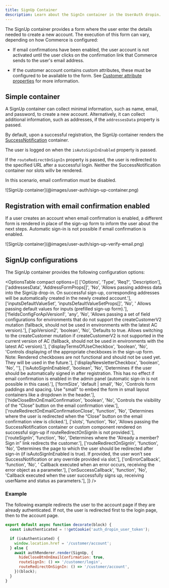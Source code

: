 ```yaml
---
title: SignUp Container
description: Learn about the SignIn container in the UserAuth dropin.
---
```



The SignUp container provides a form where the user enter the details needed to create a new account. The execution of this form can vary, depending on how Commerce is configured:

* If email confirmations have been enabled, the user account is not activated until the user clicks on the confirmation link that Commerce sends to the user's email address.

* If the customer account contains custom attributes, these must be configured to be available to the form. See [Customer attribute properties](https://experienceleague.adobe.com/en/docs/commerce-admin/customers/customer-accounts/attributes/attribute-properties) for more information.

## Simple container

A SignUp container can collect minimal information, such as name, email, and password, to create a new account. Alternatively, it can collect additional information, such as addresses, if the `addressesData` property is passed.

By default, upon a successful registration, the SignUp container renders the [SuccessNotification](./success-notification.mdx) container. 

The user is logged on when the `isAutoSignInEnabled` property is passed.

If the `routeRedirectOnSignIn` property is passed, the user is redirected to the specified URL after a successful login. Neither the SuccessNotification container nor slots willv be rendered.

In this scenario, email confirmation must be disabled.

<Diagram caption="SignIn standard login container">
  ![SignUp container](@images/user-auth/sign-up-container.png)
</Diagram>

## Registration with email confirmation enabled

If a user creates an account when email confirmation is enabled, a different form is rendered in place of the sign-up form to inform the user about the next steps. Automatic sign-in is not possible if email confirmation is enabled.

<Diagram caption="SignIn standard login container">
  ![SignUp container](@images/user-auth/sign-up-verify-email.png)
</Diagram>

## SignUp configurations

The SignUp container provides the following configuration options:

<OptionsTable
    compact
    options={[
        ['Options', 'Type', 'Req?', 'Description'],
        ['addressesData', 'AddressFormProps[]', 'No', 'Allows passing address data into the SignUp drop-in. On successful sign-up, corresponding addresses will be automatically created in the newly created account.'],
        ['inputsDefaultValueSet', 'inputsDefaultValueSetProps[]', 'No', ' Allows passing default values for inputs (prefilled sign-up form).'],
        ['fieldsConfigForApiVersion1', 'any', 'No', 'Allows passing a set of field configurations for environments that do not support the createCustomerV2 mutation (fallback, should not be used in environments with the latest AC version).'],
        ['apiVersion2', 'boolean', 'No', 'Defaults to true. Allows switching to the createCustomer mutation if createCustomerV2 is not supported in the current version of AC (fallback, should not be used in environments with the latest AC version).'],
        ['displayTermsOfUseCheckbox', 'boolean', 'No', 'Controls displaying of the appropriate checkboxes in the sign-up form. Note: Rendered checkboxes are not functional and should not be used yet. They will be used in the future.'],
        ['displayNewsletterCheckbox', 'boolean', 'No', ''],
        ['isAutoSignInEnabled', 'boolean', 'No', 'Determines if the user should be automatically signed in after registration. This has no effect if email confirmation is enabled in the admin panel (automatic sign-in is not possible in this case).'],
        ['formSize', 'default | small', 'No', 'Controls form paddings and spacing. Use "small" to embed the form in small layout containers like a dropdown in the header.'],
        ['hideCloseBtnOnEmailConfirmation', 'boolean', 'No', 'Controls the visibility of the “Close” button on the email confirmation view.'],
        ['routeRedirectOnEmailConfirmationClose', 'function', 'No', 'Determines where the user is redirected when the “Close” button on the email confirmation view is clicked.'],
        ['slots', 'function', 'No', 'Allows passing the SuccessNotification container or custom component rendered on successful sign-up if routeRedirectOnSignIn is not provided.'],
        ['routeSignIn', 'function', 'No', 'Determines where the “Already a member? Sign in” link redirects the customer.'],
        ['routeRedirectOnSignIn', 'function', 'No', 'Determines the page to which the user should be redirected after sign-in (if isAutoSignInEnabled is true). If provided, the user won’t see SuccessNotification or any override provided via slot.'],
        ['onErrorCallback', 'function', 'No', ' Callback executed when an error occurs, receiving the error object as a parameter.'],
        ['onSuccessCallback', 'function', 'No', 'Callback executed when the user successfully signs up, receiving userName and status as parameters.'],
    ]}
/>

### Example

The following example redirects the user to the account page if they are already authenticated. If not, the user is redirected first to the login page, then to the account page.

```javascript
export default async function decorate(block) {
  const isAuthenticated = !!getCookie('auth_dropin_user_token');

  if (isAuthenticated) {
    window.location.href = '/customer/account';
  } else {
    await authRenderer.render(SignUp, {
      hideCloseBtnOnEmailConfirmation: true,
      routeSignIn: () => '/customer/login',
      routeRedirectOnSignIn: () => '/customer/account',
    })(block);
  }
}
